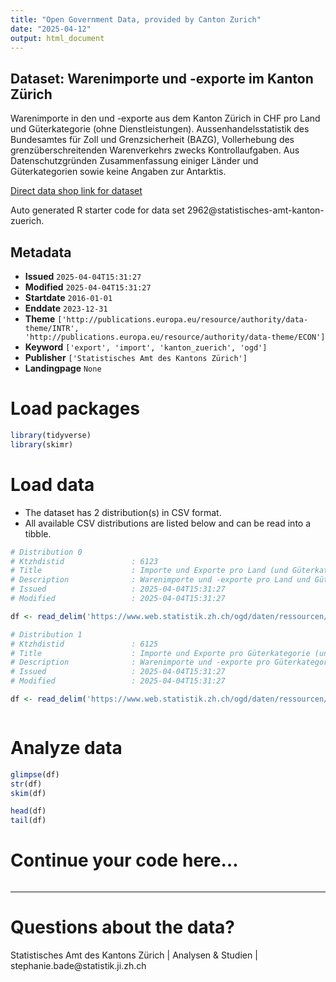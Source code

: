 ```yaml
---
title: "Open Government Data, provided by Canton Zurich"
date: "2025-04-12"
output: html_document
---
```


## Dataset: Warenimporte und -exporte im Kanton Zürich

Warenimporte in den und -exporte aus dem Kanton Zürich in CHF pro Land und Güterkategorie (ohne Dienstleistungen). Aussenhandelsstatistik des Bundesamtes für Zoll und Grenzsicherheit (BAZG), Vollerhebung des grenzüberschreitenden Warenverkehrs zwecks Kontrollaufgaben. Aus Datenschutzgründen Zusammenfassung einiger Länder und Güterkategorien sowie keine Angaben zur Antarktis.

[Direct data shop link for dataset](https://www.zh.ch/de/politik-staat/statistik-daten/datenkatalog.html#/datasets/2962@statistisches-amt-kanton-zuerich)

Auto generated R starter code for data set 2962@statistisches-amt-kanton-zuerich.

## Metadata

- **Issued** `2025-04-04T15:31:27`
- **Modified** `2025-04-04T15:31:27`
- **Startdate** `2016-01-01`
- **Enddate** `2023-12-31`
- **Theme** `['http://publications.europa.eu/resource/authority/data-theme/INTR', 'http://publications.europa.eu/resource/authority/data-theme/ECON']`
- **Keyword** `['export', 'import', 'kanton_zuerich', 'ogd']`
- **Publisher** `['Statistisches Amt des Kantons Zürich']`
- **Landingpage** `None`


# Load packages

```r

library(tidyverse)
library(skimr)

```

# Load data

-   The dataset has 2 distribution(s) in CSV format.
-   All available CSV distributions are listed below and can be read into a tibble.

```r

# Distribution 0
# Ktzhdistid               : 6123
# Title                    : Importe und Exporte pro Land (und Güterkategorie)
# Description              : Warenimporte und -exporte pro Land und Güterkategorie. Total 1 enthält keine Edelmetalle, Edel- und Schmucksteine, Kunstgegenstände und Antiquitäten, Total 2 hingegen schon. Aus Datenschutzgründen Zusammenfassung von einigen Güterkategorien und Ländern. Die Sammelkategorien sind so gebildet, dass die Ländertotale korrekt sind. Maschinenlesbares Format.
# Issued                   : 2025-04-04T15:31:27
# Modified                 : 2025-04-04T15:31:27

df <- read_delim('https://www.web.statistik.zh.ch/ogd/daten/ressourcen/KTZH_00002962_00006123.csv')

# Distribution 1
# Ktzhdistid               : 6125
# Title                    : Importe und Exporte pro Güterkategorie (und Land)
# Description              : Warenimporte und -exporte pro Güterkategorie und Land. Total 1 enthält keine Edelmetalle, Edel- und Schmucksteine, Kunstgegenstände und Antiquitäten, Total 2 hingegen schon. Aus Datenschutzgründen Zusammenfassung von einigen Ländern und Güterkategorien. Die Sammelkategorien sind so gebildet, dass die Totale der Güterkategorien korrekt sind. Maschinenlesbares Format.
# Issued                   : 2025-04-04T15:31:27
# Modified                 : 2025-04-04T15:31:27

df <- read_delim('https://www.web.statistik.zh.ch/ogd/daten/ressourcen/KTZH_00002962_00006125.csv')



```

# Analyze data

```r

glimpse(df)
str(df)
skim(df)

head(df)
tail(df)

```

# Continue your code here...

```r

```

------------------------------------------------------------------------

# Questions about the data?

Statistisches Amt des Kantons Zürich | Analysen & Studien | stephanie.bade@statistik.ji.zh.ch
